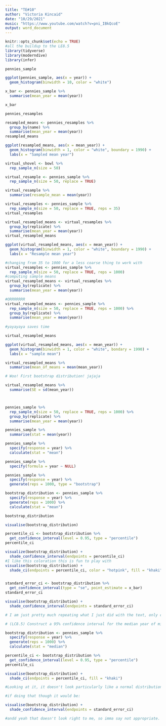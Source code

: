 ```yaml
---
title: "TE#10"
author: "Victoria Kincaid"
date: "10/29/2021"
music: "https://www.youtube.com/watch?v=pni_IBkQcoE"
output: word_document
---
```


```r
knitr::opts_chunk$set(echo = TRUE)
#all the buildup to the LE8.5
library(tidyverse)
library(moderndive)
library(infer)

pennies_sample

ggplot(pennies_sample, aes(x = year)) +
  geom_histogram(binwidth = 10, color = "white")

x_bar <- pennies_sample %>%
  summarise(mean_year = mean(year))

x_bar

pennies_resamples

resampled_means <- pennies_resamples %>%
  group_by(name) %>%
  summarise(mean_year = mean(year))
resampled_means

ggplot(resampled_means, aes(x = mean_year)) +
  geom_histogram(binwidth = 1, color = "white", boundary = 1990) +
  labs(x = "Sampled mean year")

virtual_shovel <- bowl %>%
  rep_sample_n(size = 50)

virtual_resample <- pennies_sample %>%
  rep_sample_n(size = 50, replace = TRUE)

virtual_resample %>%
  summarise(resample_mean = mean(year))

virtual_resamples <- pennies_sample %>%
  rep_sample_n(size = 50, replace = TRUE, reps = 35)
virtual_resamples

virtual_resampled_means <- virtual_resamples %>%
  group_by(replicate) %>%
  summarise(mean_year = mean(year))
virtual_resampled_means

ggplot(virtual_resampled_means, aes(x = mean_year)) +
  geom_histogram(binwidth = 1, color = "white", boundary = 1990) +
  labs(x = "Resample mean year")

#changing from 35 to 1000 for a less coarse thing to work with
virtual_resamples <- pennies_sample %>%
  rep_sample_n(size = 50, replace = TRUE, reps = 1000)
#computing sample means
virtual_resampled_means <- virtual_resamples %>%
  group_by(replicate) %>%
  summarise(mean_year = mean(year))

#ORRRRRRR
virtual_resampled_means <- pennies_sample %>%
  rep_sample_n(size = 50, replace = TRUE, reps = 1000) %>%
  group_by(replicate) %>%
  summarise(mean_year = mean(year))
  
#yayayaya saves time

virtual_resampled_means

ggplot(virtual_resampled_means, aes(x = mean_year)) +
  geom_histogram(binwidth = 1, color = "white", bondary = 1990) +
  labs(x = "sample mean")

virtual_resampled_means %>%
  summarise(mean_of_means = mean(mean_year))

# Woo! First bootstrap distribution! jajaja

virtual_resampled_means %>%
  summarise(SE = sd(mean_year))



pennies_sample %>%
  rep_sample_n(size = 50, replace = TRUE, reps = 1000) %>%
  group_by(replicate) %>%
  summarise(mean_year = mean(year))

pennies_sample %>%
  summarise(stat = mean(year))

pennies_sample %>%
  specify(response = year) %>%
  calculate(stat = "mean")

pennies_sample %>%
  specify(formula = year ~ NULL)

pennies_sample %>%
  specify(response = year) %>%
  generate(reps = 1000, type = "bootstrap")

bootstrap_distribution <- pennies_sample %>%
  specify(response = year) %>%
  generate(reps = 1000) %>%
  calculate(stat = "mean")

bootstrap_distribution

visualise(bootstrap_distribution)

percentile_ci <- bootstrap_distribution %>%
  get_confidence_interval(level = 0.95, type = "percentile")
percentile_ci

visualize(bootstrap_distribution) +
  shade_confidence_interval(endpoints = percentile_ci)
#I like this coloration this is fun to play with
visualise(bootstrap_distribution) +
  shade_ci(endpoints = percentile_ci, color = "hotpink", fill = "khaki")


standard_error_ci <- bootstrap_distribution %>%
  get_confidence_interval(type = "se", point_estimate = x_bar)
standard_error_ci

visualise(bootstrap_distribution) +
  shade_confidence_interval(endpoints = standard_error_ci)


```


```r
# I am just pretty much repeating what I just did with the text, only changing mean to median

# (LC8.5) Construct a 95% confidence interval for the median year of minting of all US pennies. Use the percentile method and, if appropriate, then use the standard-error method.

bootstrap_distribution <- pennies_sample %>%
  specify(response = year) %>%
  generate(reps = 1000) %>%
  calculate(stat = "median")

percentile_ci <- bootstrap_distribution %>%
  get_confidence_interval(level = 0.95, type = "percentile")
percentile_ci

visualise(bootstrap_distribution) +
  shade_ci(endpoints = percentile_ci, fill = "khaki")

#Looking at it, it doesn't look particularly like a normal distribution (i.e. bell shaped), so I don't *think* the standard error method should be used. 

#if doing that though it would be:

visualise(bootstrap_distribution) +
  shade_confidence_interval(endpoints = standard_error_ci)

#andd yeah that doesn't look right to me, so imma say not appropriate.

```

